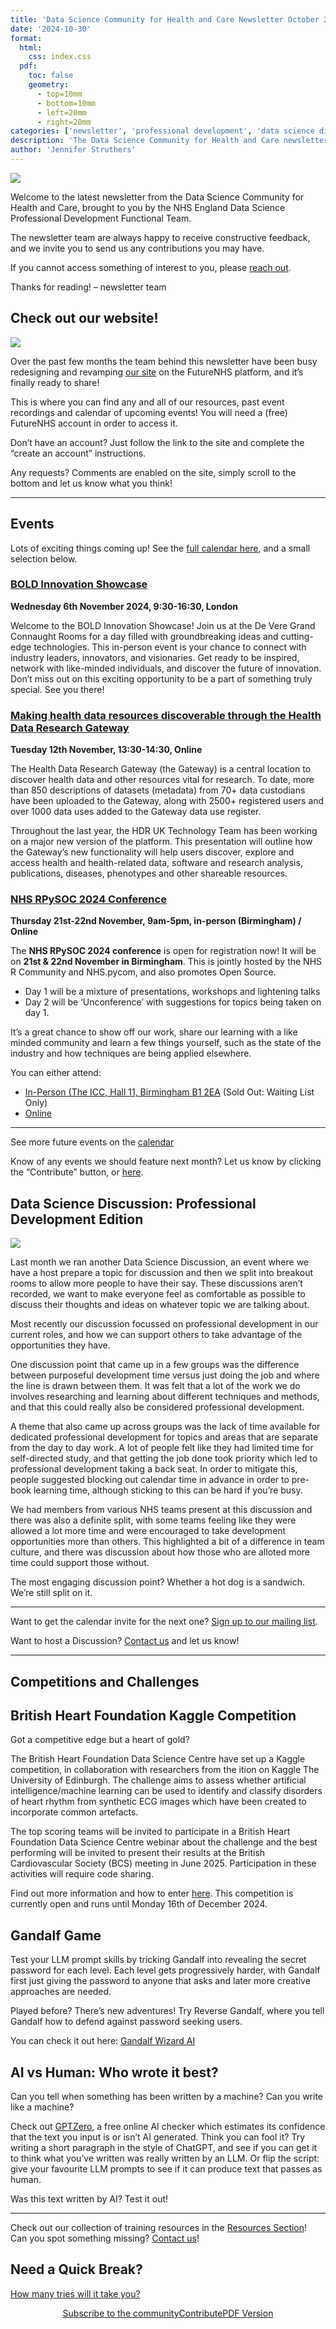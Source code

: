 ```yaml
---
title: 'Data Science Community for Health and Care Newsletter October 2024'
date: '2024-10-30'
format:
  html:
    css: index.css
  pdf:
    toc: false
    geometry: 
      - top=10mm
      - bottom=10mm
      - left=20mm
      - right=20mm
categories: ['newsletter', 'professional development', 'data science discussion']
description: 'The Data Science Community for Health and Care newsletter for October 2024'
author: 'Jennifer Struthers'
---
```


![](../../images/banner_oct.png)

Welcome to the latest newsletter from the Data Science Community for Health and Care, brought to you by the NHS England Data Science Professional Development Functional Team. 

The newsletter team are always happy to receive constructive feedback, and we invite you to send us any contributions you may have. 

If you cannot access something of interest to you, please [reach out](https://github.com/nhsengland/datascience-pd-newsletter/issues/new){target="_blank"}. 

Thanks for reading! – newsletter team 

<div class="section-heading">
# Check out our website!
</div>

![](ds_community_header.jpg)

Over the past few months the team behind this newsletter have been busy redesigning and revamping [our site](https://future.nhs.uk/connect.ti/DataAnalytics/view?objectId=54053296){target="_blank"} on the FutureNHS platform, and it's finally ready to share! 

This is where you can find any and all of our resources, past event recordings and calendar of upcoming events! You will need a (free) FutureNHS account in order to access it. 

Don't have an account? Just follow the link to the site and complete the "create an account" instructions.

Any requests? Comments are enabled on the site, simply scroll to the bottom and let us know what you think!


___


<div class="section-heading">
# Events
</div>
Lots of exciting things coming up! See the [full calendar here](https://future.nhs.uk/DataAnalytics/view?objectID=861745){target="_blank"}, and a small selection below.

### [BOLD Innovation Showcase](https://www.eventbrite.co.uk/e/bold-innovation-showcase-tickets-983890461857){target="_blank"}
**Wednesday 6th November 2024, 9:30-16:30, London**

Welcome to the BOLD Innovation Showcase! Join us at the De Vere Grand Connaught Rooms for a day filled with groundbreaking ideas and cutting-edge technologies. This in-person event is your chance to connect with industry leaders, innovators, and visionaries. Get ready to be inspired, network with like-minded individuals, and discover the future of innovation. Don't miss out on this exciting opportunity to be a part of something truly special. See you there!


### [Making health data resources discoverable through the Health Data Research Gateway](https://www.turing.ac.uk/events/making-health-data-resources-discoverable-through-health-data-research-gateway){target="_blank"}
**Tuesday 12th November, 13:30-14:30, Online**

The Health Data Research Gateway (the Gateway) is a central location to discover health data and other resources vital for research. To date, more than 850 descriptions of datasets (metadata) from 70+ data custodians have been uploaded to the Gateway, along with 2500+ registered users and over 1000 data uses added to the Gateway data use register.

Throughout the last year, the HDR UK Technology Team has been working on a major new version of the platform. This presentation will outline how the Gateway’s new functionality will help users discover, explore and access health and health-related data, software and research analysis, publications, diseases, phenotypes and other shareable resources.


### [NHS RPySOC 2024 Conference](https://nhsrcommunity.com/events/nhs-r-nhs-pycom-open-source-conference-nhs-rpysoc-2024-2024-ticket-for-in-person-attendance-on-thursday-21-november-2024/){target="_blank"}
**Thursday 21st-22nd November, 9am-5pm, in-person (Birmingham) / Online**

The **NHS RPySOC 2024 conference** is open for registration now! It will be on **21st & 22nd November in Birmingham**.
This is jointly hosted by the NHS R Community and NHS.pycom, and also promotes Open Source.

- Day 1 will be a mixture of presentations, workshops and lightening talks
- Day 2 will be ‘Unconference’ with suggestions for topics being taken on day 1.

It's a great chance to show off our work, share our learning with a like minded community and learn a few things yourself, such as the state of the industry and how techniques are being applied elsewhere.

You can either attend:

- [In-Person (The ICC, Hall 11, Birmingham B1 2EA](https://nhsrcommunity.com/events/nhs-r-nhs-pycom-open-source-conference-nhs-rpysoc-2024-2024-ticket-for-in-person-attendance-on-thursday-21-november-2024/) (Sold Out: Waiting List Only)
- [Online](https://nhsrcommunity.com/events/nhs-r-nhs-pycom-open-source-conference-2024-rpysoc-2024-ticket-for-virtual-attendance-on-thursday-21-november-2024/)

___

See more future events on the [calendar](https://future.nhs.uk/DataAnalytics/view?objectID=861745){target="_blank"}

Know of any events we should feature next month? Let us know by clicking the "Contribute" button, or [here](https://github.com/nhsengland/datascience-pd-newsletter/issues/new?assignees=&labels=&projects=&template=suggest-some-newsletter-content-.md&title=){target="_blank"}.


<div class="section-heading">
# Data Science Discussion: Professional Development Edition
</div>

![](dsd_header.jpg)

Last month we ran another Data Science Discussion, an event where we have a host prepare a topic for discussion and then we split into breakout rooms to allow more people to have their say. These discussions aren't recorded, we want to make everyone feel as comfortable as possible to discuss their thoughts and ideas on whatever topic we are talking about.

Most recently our discussion focussed on professional development in our current roles, and how we can support others to take advantage of the opportunities they have.

One discussion point that came up in a few groups was the difference between purposeful development time versus just doing the job and where the line is drawn between them. It was felt that a lot of the work we do involves researching and learning about different techniques and methods, and that this could really also be considered professional development. 

A theme that also came up across groups was the lack of time available for dedicated professional development for topics and areas that are separate from the day to day work. A lot of people felt like they had limited time for self-directed study, and that getting the job done took priority which led to professional development taking a back seat. In order to mitigate this, people suggested blocking out calendar time in advance in order to pre-book learning time, although sticking to this can be hard if you're busy.

We had members from various NHS teams present at this discussion and there was also a definite split, with some teams feeling like they were allowed a lot more time and were encouraged to take development opportunities more than others. This highlighted a bit of a difference in team culture, and there was discussion about how those who are alloted more time could support those without.

The most engaging discussion point? Whether a hot dog is a sandwich. We're still split on it.

___

Want to get the calendar invite for the next one? [Sign up to our mailing list](https://forms.office.com/pages/responsepage.aspx?id=slTDN7CF9UeyIge0jXdO48pr_29hyJFKpCZ7SYYvjeFUNUVPMUk0STlDRlJMNklIWEI3V0NZVTZXVS4u&route=shorturl){target="_blank"}.

Want to host a Discussion? [Contact us](mailto:datascience@nhs.net) and let us know!

___


<div class="section-heading">
# Competitions and Challenges
</div>

## British Heart Foundation Kaggle Competition
Got a competitive edge but a heart of gold?

The British Heart Foundation Data Science Centre have set up a Kaggle competition, in collaboration with researchers from the ition on Kaggle The University of Edinburgh. The challenge aims to assess whether artificial intelligence/machine learning can be used to identify and classify disorders of heart rhythm from synthetic ECG images which have been created to incorporate common artefacts.

The top scoring teams will be invited to participate in a British Heart Foundation Data Science Centre webinar about the challenge and the best performing will be invited to present their results at the British Cardiovascular Society (BCS) meeting in June 2025. Participation in these activities will require code sharing.


Find out more information and how to enter [here](https://www.kaggle.com/c/bhf-data-science-centre-ecg-challenge). 
This competition is currently open and runs until Monday 16th of December 2024.

## Gandalf Game
 
Test your LLM prompt skills by tricking Gandalf into revealing the secret password for each level. Each level gets progressively harder, with Gandalf first just giving the password to anyone that asks and later more creative approaches are needed. 

Played before? There's new adventures! Try Reverse Gandalf, where you tell Gandalf how to defend against password seeking users.

You can check it out here: [Gandalf Wizard AI](https://gandalf.lakera.ai/intro){target="_blank"}

## AI vs Human: Who wrote it best?

Can you tell when something has been written by a machine? Can you write like a machine?

Check out [GPTZero](https://gptzero.me/){target="_blank"}, a free online AI checker which estimates its confidence that the text you input is or isn't AI generated. Think you can fool it? Try writing a short paragraph in the style of ChatGPT, and see if you can get it to think what you've written was really written by an LLM. Or flip the script: give your favourite LLM prompts to see if it can produce text that passes as human.

Was this text written by AI? Test it out!

___

Check out our collection of training resources in the [Resources Section](https://future.nhs.uk/DataAnalytics/view?objectID=861745){target="_blank"}! Can you spot something missing? [Contact us](mailto:datascience@nhs.net)!

<div class="section-heading">
# Need a Quick Break?
</div>

[How many tries will it take you?](https://mywordle.strivemath.com/?word=hwdle){target="_blank"}



<div style="text-align: center;">

[Subscribe to the community](https://forms.office.com/pages/responsepage.aspx?id=slTDN7CF9UeyIge0jXdO48pr_29hyJFKpCZ7SYYvjeFUNUVPMUk0STlDRlJMNklIWEI3V0NZVTZXVS4u&route=shorturl){.btn-action-primary .btn-action .btn .btn-success .btn-lg role="button"}[Contribute](https://github.com/nhsengland/datascience-pd-newsletter/issues/new?assignees=&labels=&projects=&template=suggest-some-newsletter-content-.md&title=){.btn-action-primary .btn-action .btn .btn-info .btn-lg role="button" target="_blank"}[PDF Version](./newsletter.pdf){.btn-action-primary .btn-action .btn .btn-info .btn-lg role="button" target="_blank"}
</div>
